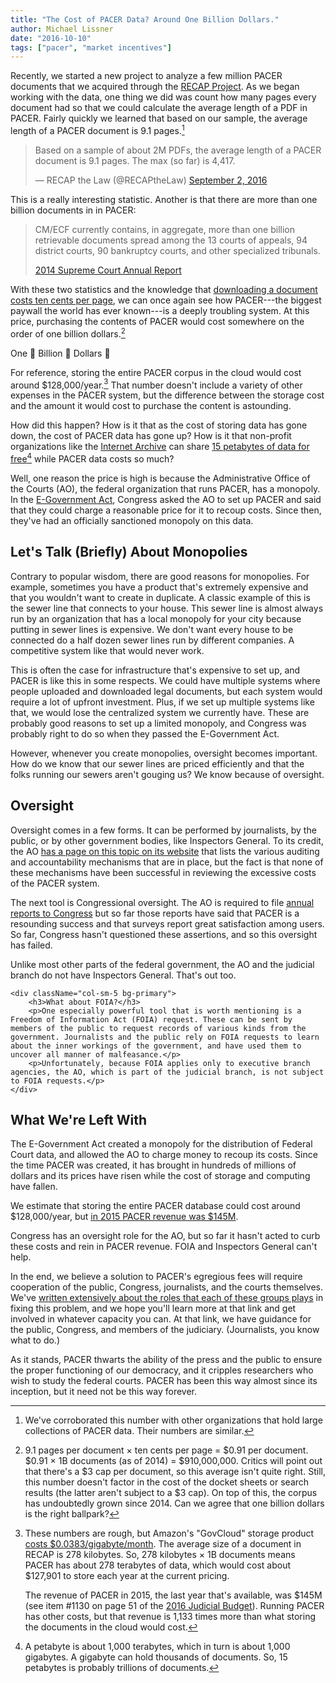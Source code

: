 ```yaml
---
title: "The Cost of PACER Data? Around One Billion Dollars."
author: Michael Lissner
date: "2016-10-10"
tags: ["pacer", "market incentives"]
---
```



Recently, we started a new project to analyze a few million PACER documents that we acquired through the [RECAP Project][recap]. As we began working with the data, one thing we did was count how many pages every document had so that we could calculate the average length of a PDF in PACER. Fairly quickly we learned that based on our sample, the average length of a PACER document is 9.1 pages.[^1]

<blockquote className="twitter-tweet" data-lang="en"><p lang="en" dir="ltr">Based on a sample of about 2M PDFs, the average length of a PACER document is 9.1 pages. The max (so far) is 4,417.</p>&mdash; RECAP the Law (@RECAPtheLaw) <a href="https://twitter.com/RECAPtheLaw/status/771585725875691520">September 2, 2016</a></blockquote>
<script async src="//platform.twitter.com/widgets.js" charset="utf-8"></script>

This is a really interesting statistic. Another is that there are more than one billion documents in in PACER:

<blockquote>
    <p>CM/ECF currently contains, in aggregate, more than one billion retrievable documents spread among the 13 courts of appeals, 94 district courts, 90 bankruptcy courts, and other specialized tribunals.</p>
    <footer><a href="https://www.supremecourt.gov/publicinfo/year-end/2014year-endreport.pdf">2014 Supreme Court Annual Report</a></footer>
</blockquote>

With these two statistics and the knowledge that [downloading a document costs ten cents per page][cost], we can once again see how PACER---the biggest paywall the world has ever known---is a deeply troubling system. At this price, purchasing the contents of PACER would cost somewhere on the order of one billion dollars.[^2]
 
One 👏 Billion 👏 Dollars 👏

For reference, storing the entire PACER corpus in the cloud would cost around $128,000/year.[^3] That number doesn't include a variety of other expenses in the PACER system, but the difference between the storage cost and the amount it would cost to purchase the content is astounding.

How did this happen? How is it that as the cost of storing data has gone down, the cost of PACER data has gone up? How is it that non-profit organizations like the [Internet Archive][ia] can share [15 petabytes of data for free][ia-wiki][^4] while PACER data costs so much? 

Well, one reason the price is high is because the Administrative Office of the Courts (AO), the federal organization that runs PACER, has a monopoly. In the [E-Government Act][egov], Congress asked the AO to set up PACER and said that they could charge a reasonable price for it to recoup costs. Since then, they've had an officially sanctioned monopoly on this data.

 
## Let's Talk (Briefly) About Monopolies
 
Contrary to popular wisdom, there are good reasons for monopolies. For example, sometimes you have a product that's extremely expensive and that you wouldn't want to create in duplicate. A classic example of this is the sewer line that connects to your house. This sewer line is almost always run by an organization that has a local monopoly for your city because putting in sewer lines is expensive. We don't want every house to be connected do a half dozen sewer lines run by different companies. A competitive system like that would never work.

This is often the case for infrastructure that's expensive to set up, and PACER is like this in some respects. We could have multiple systems where people uploaded and downloaded legal documents, but each system would require a lot of upfront investment. Plus, if we set up multiple systems like that, we would lose the centralized system we currently have. These are probably good reasons to set up a limited monopoly, and Congress was probably right to do so when they passed the E-Government Act.

However, whenever you create monopolies, oversight becomes important. How do we know that our sewer lines are priced efficiently and that the folks running our sewers aren't gouging us? We know because of oversight.
 

## Oversight

<div className="row">
    <div className="col-sm-7">
        <p>Oversight comes in a few forms. It can be performed by journalists, by the public, or by other government bodies, like Inspectors General. To its credit, the AO <a href="http://www.uscourts.gov/about-federal-courts/judicial-administration/administrative-oversight-and-accountability">has a page on this topic on its website</a> that lists the various auditing and accountability mechanisms that are in place, but the fact is that none of these mechanisms have been successful in reviewing the excessive costs of the PACER system.</p>
        <p>The next tool is Congressional oversight. The AO is required to file <a href="http://www.uscourts.gov/statistics-reports/analysis-reports/directors-annual-report">annual reports to Congress</a> but so far those reports have said that PACER is a resounding success and that surveys report great satisfaction among users. So far, Congress hasn't questioned these assertions, and so this oversight has failed.</p>
        <p>Unlike most other parts of the federal government, the AO and the judicial branch do not have Inspectors General. That's out too.</p>
    </div>
    
    <div className="col-sm-5 bg-primary">
        <h3>What about FOIA?</h3>
        <p>One especially powerful tool that is worth mentioning is a Freedom of Information Act (FOIA) request. These can be sent by members of the public to request records of various kinds from the government. Journalists and the public rely on FOIA requests to learn about the inner workings of the government, and have used them to uncover all manner of malfeasance.</p>
        <p>Unfortunately, because FOIA applies only to executive branch agencies, the AO, which is part of the judicial branch, is not subject to FOIA requests.</p>
    </div>
</div>

## What We're Left With

The E-Government Act created a monopoly for the distribution of Federal Court data, and allowed the AO to charge money to recoup its costs. Since the time PACER was created, it has brought in hundreds of millions of dollars and its prices have risen while the cost of storage and computing have fallen. 
  
We estimate that storing the entire PACER database could cost around $128,000/year, but [in 2015 PACER revenue was $145M][budget]. 
 
Congress has an oversight role for the AO, but so far it hasn't acted to curb these costs and rein in PACER revenue. FOIA and Inspectors General can't help. 

In the end, we believe a solution to PACER's egregious fees will require cooperation of the public, Congress, journalists, and the courts themselves. We've [written extensively about the roles that each of these groups plays][todo] in fixing this problem, and we hope you'll learn more at that link and get involved in whatever capacity you can. At that link, we have guidance for the public, Congress, and members of the judiciary. (Journalists, you know what to do.) 

As it stands, PACER thwarts the ability of the press and the public to ensure the proper functioning of our democracy, and it cripples researchers who wish to study the federal courts. PACER has been this way almost since its inception, but it need not be this way forever.  


[^1]: We've corroborated this number with other organizations that hold large collections of PACER data. Their numbers are similar.

[^2]: 9.1 pages per document &times; ten cents per page = $0.91 per document. $0.91 &times; 1B documents (as of 2014) = $910,000,000. Critics will point out that there's a $3 cap per document, so this average isn't quite right. Still, this number doesn't factor in the cost of the docket sheets or search results (the latter aren't subject to a $3 cap). On top of this, the corpus has undoubtedly grown since 2014. Can we agree that one billion dollars is the right ballpark?

[^3]: These numbers are rough, but Amazon's "GovCloud" storage product [costs $0.0383/gigabyte/month][s3]. The average size of a document in RECAP is 278 kilobytes. So, 278 kilobytes &times; 1B documents means PACER has about 278 terabytes of data, which would cost about $127,901 to store each year at the current pricing. 

    The revenue of PACER in 2015, the last year that's available, was $145M (see item #1130 on page 51 of the [2016 Judicial Budget][budget]). Running PACER has other costs, but that revenue is 1,133 times more than what storing the documents in the cloud would cost.


[//]: # (  Backup data:)
[//]: # (  # Number of bytes of PDF data)
[//]: # (  ↪ find . -name "*.pdf" -ls | awk '{total += $7} END {print total}')
[//]: # (  1010353255231)
[//]: # (  # Number of PDFs)
[//]: # (  ↪ find . -name "*.pdf" -ls | wc)
[//]: # (  3630604 39936644 381368741)
[//]: # (  # Average size of an item)
[//]: # (  &#40;1010353255231 bytes / 3630604 items&#41; = 278287 bytes/item)
[//]: # (  # Total size:)
[//]: # (  278287 X 1,000,000,000 = 278287925400000 bytes)
[//]: # (  # ...in TB and GB...)
[//]: # (  Google: 278287925400000 bytes in terabytes = 278 TB, 278000GB)
[//]: # (  # Cost per month, year)
[//]: # (  278287GB X $0.0383 / GB / Month = $10658/month)
[//]: # (  $10658/month * 12 months/year = $127,901/year)
[//]: # (  # Multiplier)
[//]: # (  PACER revenue of $145,000,000 / $127,901/year = 1133.6)

[^4]: A petabyte is about 1,000 terabytes, which in turn is about 1,000 gigabytes. A gigabyte can hold thousands of documents. So, 15 petabytes is probably trillions of documents.

[cost]: https://www.pacer.gov/psc/faq.html
[recap]: /recap/
[ia-wiki]: https://en.wikipedia.org/wiki/Internet_Archive
[ia]: https://archive.org
[suit]: http://arstechnica.com/tech-policy/2016/04/lawsuit-accuses-pacer-of-milking-the-public-for-cash-in-exchange-for-access/
[budget]: https://www.gpo.gov/fdsys/pkg/BUDGET-2017-APP/pdf/BUDGET-2017-APP-1-4.pdf
[s3]: https://aws.amazon.com/govcloud-us/pricing/s3/
[egov]: https://www.congress.gov/bill/107th-congress/house-bill/02458

[todo]: /2015/03/24/what-should-be-done-about-the-pacer-problem/
